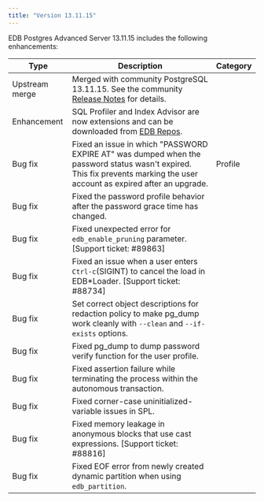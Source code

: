 ```yaml
---
title: "Version 13.11.15"
---
```


EDB Postgres Advanced Server 13.11.15 includes the following enhancements:

| Type           | Description                                                                                                                          |  Category              |
| -------------- | -------------------------------------------------------------------------------------------------------------------------------------|  --------------------- |
| Upstream merge | Merged with community PostgreSQL 13.11.15. See the community [Release Notes](https://www.postgresql.org/docs/release/13.11/) for details.                           |                        |
| Enhancement    | SQL Profiler and Index Advisor are now extensions and can be downloaded from [EDB Repos](https://repos.enterprisedb.com/). |     |
| Bug fix        | Fixed an issue in which "PASSWORD EXPIRE AT" was dumped when the password status wasn't expired. This fix prevents marking the user account as expired after an upgrade. | Profile  |
| Bug fix        | Fixed the password profile behavior after the password grace time has changed. | |
| Bug fix        | Fixed unexpected error for `edb_enable_pruning` parameter. [Support ticket: #89863] |   |
| Bug fix        | Fixed an issue when a user enters `Ctrl-c`(SIGINT) to cancel the load in EDB\*Loader. [Support ticket: #88734] |  |
| Bug fix        | Set correct object descriptions for redaction policy to make pg_dump work cleanly with `--clean` and `--if-exists` options. |  |
| Bug fix        | Fixed pg_dump to dump password verify function for the user profile.  |   |
| Bug fix        | Fixed assertion failure while terminating the process within the autonomous transaction. | |
| Bug fix        | Fixed corner-case uninitialized-variable issues in SPL. | |
| Bug fix        | Fixed memory leakage in anonymous blocks that use cast expressions. [Support ticket: #88816] | |
| Bug fix        | Fixed EOF error from newly created dynamic partition when using `edb_partition`. | |
